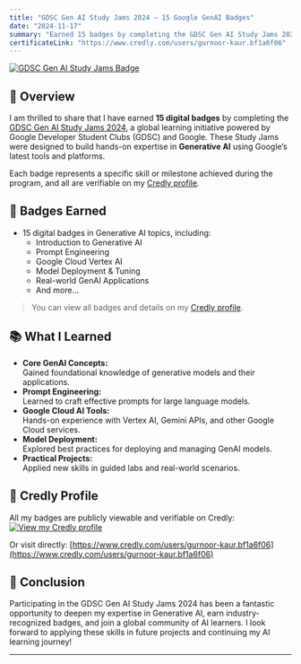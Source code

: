 ```yaml
---
title: "GDSC Gen AI Study Jams 2024 – 15 Google GenAI Badges"
date: "2024-11-17"
summary: "Earned 15 badges by completing the GDSC Gen AI Study Jams 2024, a Google-powered initiative focused on Generative AI skills. All badges are verifiable on my Credly profile."
certificateLink: "https://www.credly.com/users/gurnoor-kaur.bf1a6f06"
---
```


[![GDSC Gen AI Study Jams Badge](https://i.ibb.co/B26p3tJW/google-gen-AI-study-jams.png)](https://www.credly.com/users/gurnoor-kaur.bf1a6f06)

## 🌟 Overview

I am thrilled to share that I have earned **15 digital badges** by completing the [GDSC Gen AI Study Jams 2024](https://www.credly.com/users/gurnoor-kaur.bf1a6f06), a global learning initiative powered by Google Developer Student Clubs (GDSC) and Google. These Study Jams were designed to build hands-on expertise in **Generative AI** using Google’s latest tools and platforms.

Each badge represents a specific skill or milestone achieved during the program, and all are verifiable on my [Credly profile](https://www.credly.com/users/gurnoor-kaur.bf1a6f06).

## 🏅 Badges Earned

- 15 digital badges in Generative AI topics, including:
  - Introduction to Generative AI
  - Prompt Engineering
  - Google Cloud Vertex AI
  - Model Deployment & Tuning
  - Real-world GenAI Applications
  - And more...

> You can view all badges and details on my [Credly profile](https://www.credly.com/users/gurnoor-kaur.bf1a6f06).

## 📚 What I Learned

- **Core GenAI Concepts:**  
  Gained foundational knowledge of generative models and their applications.
- **Prompt Engineering:**  
  Learned to craft effective prompts for large language models.
- **Google Cloud AI Tools:**  
  Hands-on experience with Vertex AI, Gemini APIs, and other Google Cloud services.
- **Model Deployment:**  
  Explored best practices for deploying and managing GenAI models.
- **Practical Projects:**  
  Applied new skills in guided labs and real-world scenarios.

## 🔗 Credly Profile

All my badges are publicly viewable and verifiable on Credly:  
[![View my Credly profile](https://img.shields.io/badge/View%20Credly%20Profile-blue?style=flat-square&logo=credly)](https://www.credly.com/users/gurnoor-kaur.bf1a6f06)

Or visit directly: [https://www.credly.com/users/gurnoor-kaur.bf1a6f06](https://www.credly.com/users/gurnoor-kaur.bf1a6f06)

## 🎉 Conclusion

Participating in the GDSC Gen AI Study Jams 2024 has been a fantastic opportunity to deepen my expertise in Generative AI, earn industry-recognized badges, and join a global community of AI learners. I look forward to applying these skills in future projects and continuing my AI learning journey!

---
